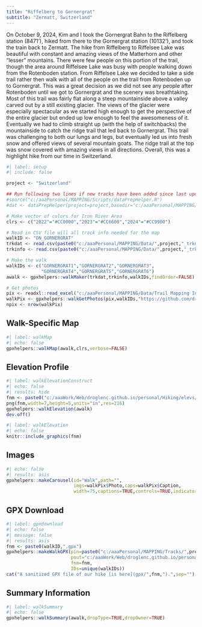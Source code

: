 ```yaml
---
title: "Riffelberg to Gornergrat"
subtitle: "Zermatt, Switzerland"
---
```


On October 9, 2024, Kim and I took the Gornergrat Bahn to the Riffelberg station (8471'), hiked from there to the Gornergrat station (10132'), and took the train back to Zermatt. The hike from Riffelberg to Riffelsee Lake was beautiful with constant and amazing views of the Matterhorn and other "lesser" mountains. There were few people on this portion of the trail, though the area around Riffelsee Lake was busy with people walking down from the Rotenboden station. From Riffelsee Lake we decided to take a side trail rather then walk with all of the people on the trail from Rotenboden up to Gornergrat. This was a great decision as we did not see any people after Rotenboden until we got to Gornergrat and the scenery was breathtaking. Most of this trail was fairly flat along a steep mountainside above a valley carved out by a still existing glacier. The views of the glacier were especially spectacular as we started high enough to get the perspective of the entire glacier but ended up low enough to feel the awesomeness of it. Eventually we had to climb straight up (with the help of switchbacks) the mountainside to catch the ridge trail that led back to Gornergrat. This trail was challenging to both our lungs and legs, but eventually led us into fresh snow and offered views of several mountain goats. The ridge trail at the top was snow covered with amazing views in all directions. Overall, this was a highlight hike from our time in Switzerland.

```r
#| label: setup
#| include: false

project <- "Switzerland"

## Run following two lines if new tracks have been added since last update
#source("c:/aaaPersonal/MAPPING/Scripts/dataPrepHelper.R")
#dat <- dataPrepHelper(project=project,basedir="c:/aaaPersonal/MAPPING/")

# Make vector of colors for Iron River Area
clrs <- c("2022"="#CC0000","2023"="#CC6600","2024"="#CC9900")

# Read in CSV file will all track info needed for the map
walkID <- "ON_GORNERGRAT"
trkdat <- read.csv(paste0("c:/aaaPersonal/MAPPING/Data/",project,"_trkdat.csv"))
trkinfo <- read.csv(paste0("c:/aaaPersonal/MAPPING/Data/",project,"_trkinfo.csv"))

# Make the walk
walkIDs <- c("GORNERGRAT1","GORNERGRAT2","GORNERGRAT3",
             "GORNERGRAT4","GORNERGRAT5","GORNERGRAT6")
awalk <- gpxhelpers::walkMaker(trkdat,trkinfo,walkIDs,findOrder=FALSE)

# Get photos
pix <- readxl::read_excel("c:/aaaPersonal/MAPPING/Data/Trail Mapping Info.xlsx",sheet="Photos")
walkPix <- gpxhelpers::walkGetPhotos(pix,walkIDs,"https://github.com/droglenc/MAPPING/raw/main/Images")
npix <- nrow(walkPix)
```

## Walk-Specific Map

```r
#| label: walkMap
#| echo: false
gpxhelpers::walkMap(awalk,clrs,verbose=FALSE)
```

## Elevation Profile
```r
#| label: walkElevationConstruct
#| echo: false
#| results: hide
fnm <- paste0("c:/aaaWork/Web/droglenc.github.io/personal/Hiking/elevs/",walkID,".png") 
png(fnm,width=7,height=5,units="in",res=216)
gpxhelpers::walkElevation(awalk)
dev.off()
```
```r
#| label: walkElevation
#| echo: false
knitr::include_graphics(fnm)
```

## Images
```r
#| echo: false
#| results: asis
gpxhelpers::makeCarousel(id="Walk",path="",
                         imgs=walkPix$Photo,caps=walkPix$Caption,
                         width=75,captions=TRUE,controls=TRUE,indicators=FALSE)
```

## GPX Download
```r
#| label: gpxdownload
#| echo: false
#| message: false
#| results: asis
fnm <- paste0(walkID,".gpx")
gpxhelpers::makeWalkGPX(pin=paste0("c:/aaaPersonal/MAPPING/Tracks/",project),
                        pout="c:/aaaWork/Web/droglenc.github.io/personal/Hiking/gpx",
                        fnm=fnm,
                        IDs=unique(walkIDs))
cat("A sanitized GPX file of our hike [is here](gpx/",fnm,").",sep="")
```

## Summary Information
```r
#| label: walkSummary
#| echo: false
gpxhelpers::walkSummary(awalk,dropType=TRUE,dropOwner=TRUE)
```
